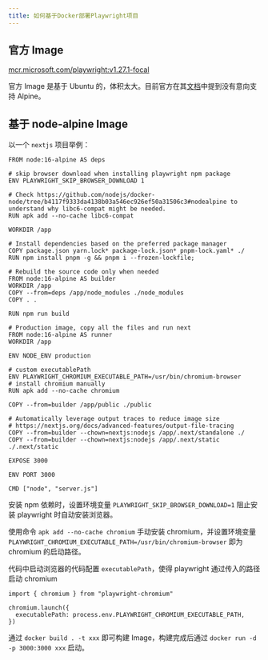 ```yaml
---
title: 如何基于Docker部署Playwright项目
---
```


## 官方 Image

[mcr.microsoft.com/playwright:v1.27.1-focal](https://playwright.dev/docs/docker#base-images)

官方 Image 是基于 Ubuntu 的，体积太大。目前官方在其[文档](https://playwright.dev/docs/docker#base-images)中提到没有意向支持 Alpine。

## 基于 node-alpine Image

以一个 `nextjs` 项目举例：

```docker
FROM node:16-alpine AS deps

# skip browser download when installing playwright npm package
ENV PLAYWRIGHT_SKIP_BROWSER_DOWNLOAD 1

# Check https://github.com/nodejs/docker-node/tree/b4117f9333da4138b03a546ec926ef50a31506c3#nodealpine to understand why libc6-compat might be needed.
RUN apk add --no-cache libc6-compat

WORKDIR /app

# Install dependencies based on the preferred package manager
COPY package.json yarn.lock* package-lock.json* pnpm-lock.yaml* ./
RUN npm install pnpm -g && pnpm i --frozen-lockfile;

# Rebuild the source code only when needed
FROM node:16-alpine AS builder
WORKDIR /app
COPY --from=deps /app/node_modules ./node_modules
COPY . .

RUN npm run build

# Production image, copy all the files and run next
FROM node:16-alpine AS runner
WORKDIR /app

ENV NODE_ENV production

# custom executablePath
ENV PLAYWRIGHT_CHROMIUM_EXECUTABLE_PATH=/usr/bin/chromium-browser
# install chromium manually
RUN apk add --no-cache chromium

COPY --from=builder /app/public ./public

# Automatically leverage output traces to reduce image size
# https://nextjs.org/docs/advanced-features/output-file-tracing
COPY --from=builder --chown=nextjs:nodejs /app/.next/standalone ./
COPY --from=builder --chown=nextjs:nodejs /app/.next/static ./.next/static

EXPOSE 3000

ENV PORT 3000

CMD ["node", "server.js"]
```

安装 npm 依赖时，设置环境变量 `PLAYWRIGHT_SKIP_BROWSER_DOWNLOAD=1` 阻止安装 playwright 时自动安装浏览器。

使用命令 `apk add --no-cache chromium` 手动安装 chromium，并设置环境变量 `PLAYWRIGHT_CHROMIUM_EXECUTABLE_PATH=/usr/bin/chromium-browser` 即为 chromium 的启动路径。

代码中启动浏览器的代码配置 `executablePath`，使得 playwright 通过传入的路径启动 chromium

```tsx
import { chromium } from "playwright-chromium"

chromium.launch({
  executablePath: process.env.PLAYWRIGHT_CHROMIUM_EXECUTABLE_PATH,
})
```

通过 `docker build . -t xxx` 即可构建 Image，构建完成后通过 `docker run -d -p 3000:3000 xxx` 启动。
